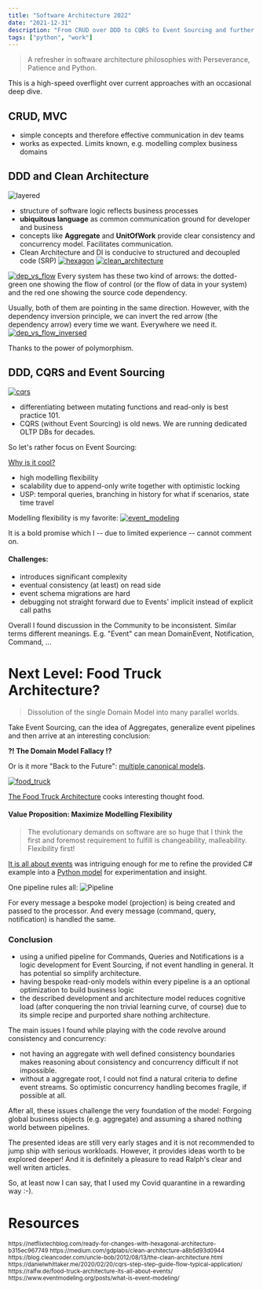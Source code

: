 ```yaml
---
title: "Software Architecture 2022"
date: "2021-12-31"
description: "From CRUD over DDD to CQRS to Event Sourcing and further..."
tags: ["python", "work"]
---
```

> A refresher in software architecture philosophies with Perseverance, Patience and Python.

This is a high-speed overflight over current approaches with an occasional deep dive.

## CRUD, MVC
- simple concepts and therefore effective communication in dev teams
- works as expected. Limits known, e.g. modelling complex business domains

## DDD and Clean Architecture
![layered](layered.png)
- structure of software logic reflects business processes
- **ubiquitous language** as common communication ground for developer and business
- concepts like **Aggregate** and **UnitOfWork** provide clear consistency and concurrency model. Facilitates communication.
- Clean Architecture and DI is conducive to structured and decoupled code (SRP)
[![hexagon](hexagon.png)](https://netflixtechblog.com/ready-for-changes-with-hexagonal-architecture-b315ec967749)
[![clean_architecture](clean_architecture.png)](https://medium.com/gdplabs/clean-architecture-a8b5d93d0944)

[![dep_vs_flow](dep_vs_flow.png)](https://blog.cleancoder.com/uncle-bob/2012/08/13/the-clean-architecture.html)
Every system has these two kind of arrows:
the dotted-green one showing the flow of control (or the flow of data in your system) and the red one showing the source code dependency.

Usually, both of them are pointing in the same direction.
However, with the dependency inversion principle, we can invert the red arrow (the dependency arrow) every time we want.
Everywhere we need it.
[![dep_vs_flow_inversed](dep_vs_flow_inversed.png)](https://blog.cleancoder.com/uncle-bob/2012/08/13/the-clean-architecture.html)

Thanks to the power of polymorphism.

## DDD, CQRS and Event Sourcing
[![cqrs](cqrs.png)](https://danielwhittaker.me/2020/02/20/cqrs-step-step-guide-flow-typical-application/)
- differentiating between mutating functions and read-only is best practice 101.
- CQRS (without Event Sourcing) is old news. We are running dedicated OLTP DBs for decades.

So let's rather focus on Event Sourcing:

[Why is it cool?](https://dev.to/barryosull/event-sourcing-what-it-is-and-why-its-awesome)
- high modelling flexibility
- scalability due to append-only write together with optimistic locking
- USP: temporal queries, branching in history for what if scenarios, state time travel

Modelling flexibility is my favorite:
[![event_modeling](event_modeling.png)](https://www.eventmodeling.org)

It is a bold promise which I -- due to limited experience -- cannot comment on.

#### Challenges:
- introduces significant complexity
- eventual consistency (at least) on read side
- event schema migrations are hard
- debugging not straight forward due to Events' implicit instead of explicit call paths

Overall I found discussion in the Community to be inconsistent. Similar terms different meanings. E.g. "Event" can mean DomainEvent,
Notification, Command, ...

# Next Level: Food Truck Architecture?
> Dissolution of the single Domain Model into many parallel worlds.

Take Event Sourcing, can the idea of Aggregates, generalize event pipelines and then arrive
at an interesting conclusion:

**?! The Domain Model Fallacy !?**

Or is it more "Back to the Future": [multiple canonical models](https://martinfowler.com/bliki/MultipleCanonicalModels.html).

[![food_truck](food_truck.png)](https://ralfw.de/food-truck-architecture-its-all-about-events/)


[The Food Truck Architecture](https://ralfw.de/food-truck-architecture-its-all-about-events/)
cooks interesting thought food.

#### Value Proposition: Maximize Modelling Flexibility

> The evolutionary demands on software are so huge that I think the first and foremost requirement to fulfill is changeability, malleability. Flexibility first!

[It is all about events](https://ralfw.de/food-truck-architecture-its-all-about-events/) was intriguing enough for me
to refine the provided C# example into a [Python model](https://github.com/sysid/food_truck) for experimentation and insight.

One pipeline rules all:
![Pipeline](pipeline.png)

For every message a bespoke model (projection) is being created and passed to the processor.
And every message (command, query, notification) is handled the same.

### Conclusion
- using a unified pipeline for Commands, Queries and Notifications is a logic development for Event Sourcing, if
not event handling in general. It has potential so simplify architecture.
- having bespoke read-only models within every pipeline is a an optional optimization to build business logic
- the described development and architecture model reduces cognitive load (after conquering
the non trivial learning curve, of course) due to its simple recipe and purported share nothing architecture.

The main issues I found while playing with the code revolve around consistency and concurrency:
- not having an aggregate with well defined consistency boundaries makes reasoning about consistency and
concurrency difficult if not impossible.
- without a aggregate root, I could not find a natural criteria to define event streams. So optimistic
concurrency handling becomes fragile, if possible at all.

After all, these issues challenge the very foundation of the model:
Forgoing global business objects (e.g. aggregate) and assuming a shared nothing world between pipelines.

The presented ideas are still very early stages and it is not recommended to jump ship with serious workloads. However, it provides ideas
worth to be explored deeper! And it is definitely a pleasure to read Ralph's clear and well writen articles.

So, at least now I can say, that I used my Covid quarantine in a rewarding way :-).

# Resources
<small>
https://netflixtechblog.com/ready-for-changes-with-hexagonal-architecture-b315ec967749
https://medium.com/gdplabs/clean-architecture-a8b5d93d0944
https://blog.cleancoder.com/uncle-bob/2012/08/13/the-clean-architecture.html
https://danielwhittaker.me/2020/02/20/cqrs-step-step-guide-flow-typical-application/
https://ralfw.de/food-truck-architecture-its-all-about-events/
https://www.eventmodeling.org/posts/what-is-event-modeling/
</small>
